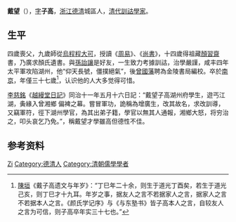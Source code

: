 {{Otheruses|other=名为戴子高的其他人物|戴子高}}

'''戴望'''（{{bd|1837年||1873年|catIdx=D戴}}），[[表字|字]]'''子高'''，[[浙江|浙江]][[德清|德清]]城區人，[[清代|清代]][[訓詁學家|訓詁學家]]。

== 生平 ==
四歲喪父，九歲師從[[烏程|烏程]][[程大可|程大可]]，授讀《[[周易|周易]]》、《[[尚書|尚書]]》，十四歲得祖藏[[顏習齋|顏習齋]]書，乃廣求顏氏遺書。與[[孫詒讓|孫詒讓]]是好友，一生致力考據訓詁，治學嚴謹，咸丰四年太平軍攻陷湖州，他“仰天長號，僵撲絕氣”，後[[曾國藩|曾國藩]]聘為金陵書局編校。卒於[[江宁|南京]]，年僅三十七歲<ref>[[陳垣|陳垣]]《戴子高遗文与年岁》：“丁巳年二十余，则生于道光丁酉矣，若生于道光己亥，则丁巳才十九耳。年岁之事，据友人之言不若据家人之言，据家人之言不若据本人之言。《颜氏学记序》与《与东塾书》皆子高本人之言，自较友人之言为可信，则子高卒年实三十七也。”</ref>，认识他的人大多觉得可惜。

[[李慈銘|李慈銘]]《[[越縵堂日記|越縵堂日記]]》同治十一年五月十六日記：“戴望子高湖州府學生，遊丐江湖，夤緣入曾湘鄉 偏裨之幕。嘗冒軍功，詭稱為增廣生，改其故名，求改訓導，又竊軍符，徑下湖州學官，為其出弟子籍，學官以無其人通報，湘鄉大怒，将穷治之，叩头哀乞乃免。”，稱戴望才學雖高但德性不佳。

== 参考资料 ==
{{reflist}}

{{Authority control}}
{{DEFAULTSORT:Dai戴}}
[[Category:戴姓|Zi]]
[[Category:德清人|Category:德清人]]
[[Category:清朝儒學學者|Category:清朝儒學學者]]
